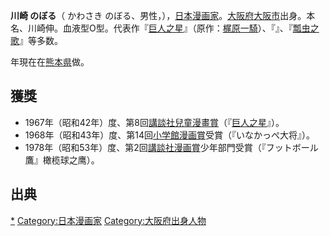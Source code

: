 {{unreferenced|time=2015-05-25T09:18:17+00:00}}
{{漫画}}
'''川崎 のぼる'''（ かわさき のぼる、男性，{{bd|1941年|1月28日||}}），[[日本|日本]][[漫画家|漫画家]]。[[大阪府|大阪府]][[大阪市|大阪市]]出身。本名、川崎伸。血液型O型。代表作『[[巨人之星|巨人之星]]』（原作：[[梶原一騎|梶原一騎]]）、『{{tsl|ja|いなかっぺ大将||いなかっぺ大将}}』、『[[瓢虫之歌|瓢虫之歌]]』等多数。

{{CURRENTYEAR}}年現在在[[熊本県|熊本県]]做{{tsl|ja|絵本作家|}}。
== 獲獎 ==
* 1967年（昭和42年）度、第8回[[講談社兒童漫畫賞|講談社兒童漫畫賞]]（『[[巨人之星|巨人之星]]』）。
* 1968年（昭和43年）度、第14回[[小学館漫画賞|小学館漫画賞]]受賞（『いなかっぺ大将』）。
* 1978年（昭和53年）度、第2回[[講談社漫画賞|講談社漫画賞]]少年部門受賞（『フットボール鷹』橄榄球之鹰）。

== 出典 ==
<references/>
{{巨人の星}}

{{Authority control}}
{{DEFAULTSORT:kawasaki Noboru}}
[[Category:川崎伸|*]]
[[Category:日本漫画家|Category:日本漫画家]]
[[Category:大阪府出身人物|Category:大阪府出身人物]]
